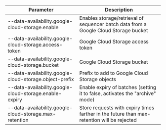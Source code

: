 | Parameter                                              | Description                                                                                |
| ------------------------------------------------------ | ------------------------------------------------------------------------------------------ |
| --data-availability.google-cloud-storage.enable        | Enables storage/retrieval of sequencer batch data from a Google Cloud Storage bucket       |
| --data-availability.google-cloud-storage.access-token  | Google Cloud Storage access token                                                          |
| --data-availability.google-cloud-storage.bucket        | Google Cloud Storage bucket                                                                |
| --data-availability.google-cloud-storage.object-prefix | Prefix to add to Google Cloud Storage objects                                              |
| --data-availability.google-cloud-storage.enable-expiry | Enable expiry of batches (setting it to false, activates the "archive" mode)               |
| --data-availability.google-cloud-storage.max-retention | Store requests with expiry times farther in the future than max-retention will be rejected |
